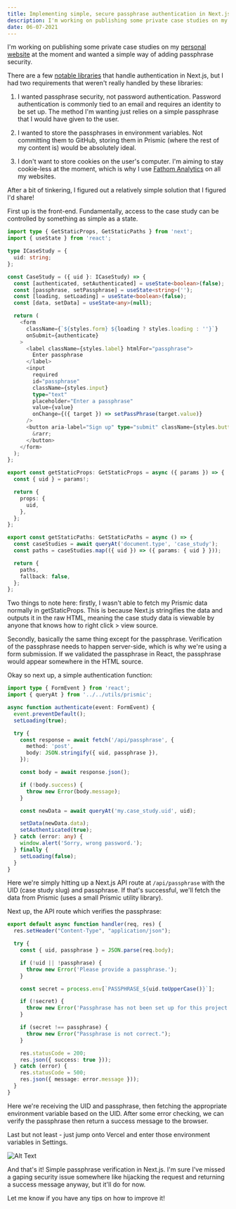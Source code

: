 ```yaml
---
title: Implementing simple, secure passphrase authentication in Next.js 10 and Vercel
description: I'm working on publishing some private case studies on my personal website at the moment and wanted a simple way of adding passphrase security.
date: 06-07-2021
---
```


I'm working on publishing some private case studies on my [personal website](https://haydenbleasel.com/) at the moment and wanted a simple way of adding passphrase security.

There are a few [notable libraries](https://www.npmjs.com/package/next-auth) that handle authentication in Next.js, but I had two requirements that weren't really handled by these libraries:

1. I wanted passphrase security, not password authentication. Password authentication is commonly tied to an email and requires an identity to be set up. The method I'm wanting just relies on a simple passphrase that I would have given to the user.

2. I wanted to store the passphrases in environment variables. Not committing them to GitHub, storing them in Prismic (where the rest of my content is) would be absolutely ideal.

3. I don't want to store cookies on the user's computer. I'm aiming to stay cookie-less at the moment, which is why I use [Fathom Analytics](https://usefathom.com/ref/JI98RY) on all my websites.

After a bit of tinkering, I figured out a relatively simple solution that I figured I'd share!

First up is the front-end. Fundamentally, access to the case study can be controlled by something as simple as a state.

```ts
import type { GetStaticProps, GetStaticPaths } from 'next';
import { useState } from 'react';

type ICaseStudy = {
  uid: string;
};

const CaseStudy = ({ uid }: ICaseStudy) => {
  const [authenticated, setAuthenticated] = useState<boolean>(false);
  const [passphrase, setPassphrase] = useState<string>('');
  const [loading, setLoading] = useState<boolean>(false);
  const [data, setData] = useState<any>(null);

  return (
    <form
      className={`${styles.form} ${loading ? styles.loading : ''}`}
      onSubmit={authenticate}
    >
      <label className={styles.label} htmlFor="passphrase">
        Enter passphrase
      </label>
      <input
        required
        id="passphrase"
        className={styles.input}
        type="text"
        placeholder="Enter a passphrase"
        value={value}
        onChange={({ target }) => setPassPhrase(target.value)}
      />
      <button aria-label="Sign up" type="submit" className={styles.button}>
        &rarr;
      </button>
    </form>
  );
};

export const getStaticProps: GetStaticProps = async ({ params }) => {
  const { uid } = params!;

  return {
    props: {
      uid,
    },
  };
};

export const getStaticPaths: GetStaticPaths = async () => {
  const caseStudies = await queryAt('document.type', 'case_study');
  const paths = caseStudies.map(({ uid }) => ({ params: { uid } }));

  return {
    paths,
    fallback: false,
  };
};
```

Two things to note here: firstly, I wasn't able to fetch my Prismic data normally in getStaticProps. This is because Next.js stringifies the data and outputs it in the raw HTML, meaning the case study data is viewable by anyone that knows how to right click > view source.

Secondly, basically the same thing except for the passphrase. Verification of the passphrase needs to happen server-side, which is why we're using a form submission. If we validated the passphrase in React, the passphrase would appear somewhere in the HTML source.

Okay so next up, a simple authentication function:

```ts
import type { FormEvent } from 'react';
import { queryAt } from '../../utils/prismic';

async function authenticate(event: FormEvent) {
  event.preventDefault();
  setLoading(true);

  try {
    const response = await fetch('/api/passphrase', {
      method: 'post',
      body: JSON.stringify({ uid, passphrase }),
    });

    const body = await response.json();

    if (!body.success) {
      throw new Error(body.message);
    }

    const newData = await queryAt('my.case_study.uid', uid);

    setData(newData.data);
    setAuthenticated(true);
  } catch (error: any) {
    window.alert('Sorry, wrong password.');
  } finally {
    setLoading(false);
  }
}
```

Here we're simply hitting up a Next.js API route at `/api/passphrase` with the UID (case study slug) and passphrase. If that's successful, we'll fetch the data from Prismic (uses a small Prismic utility library).

Next up, the API route which verifies the passphrase:

```ts
export default async function handler(req, res) {
  res.setHeader("Content-Type", "application/json");

  try {
    const { uid, passphrase } = JSON.parse(req.body);

    if (!uid || !passphrase) {
      throw new Error('Please provide a passphrase.');
    }

    const secret = process.env[`PASSPHRASE_${uid.toUpperCase()}`];

    if (!secret) {
      throw new Error('Passphrase has not been set up for this project.');
    }

    if (secret !== passphrase) {
      throw new Error("Passphrase is not correct.");
    }

    res.statusCode = 200;
    res.json({ success: true }));
  } catch (error) {
    res.statusCode = 500;
    res.json({ message: error.message }));
  }
}
```

Here we're receiving the UID and passphrase, then fetching the appropriate environment variable based on the UID. After some error checking, we can verify the passphrase then return a success message to the browser.

Last but not least - just jump onto Vercel and enter those environment variables in Settings.

![Alt Text](https://dev-to-uploads.s3.amazonaws.com/uploads/articles/aeanue1celtfh0fm2d68.png)

And that's it! Simple passphrase verification in Next.js. I'm sure I've missed a gaping security issue somewhere like hijacking the request and returning a success message anyway, but it'll do for now.

Let me know if you have any tips on how to improve it!
